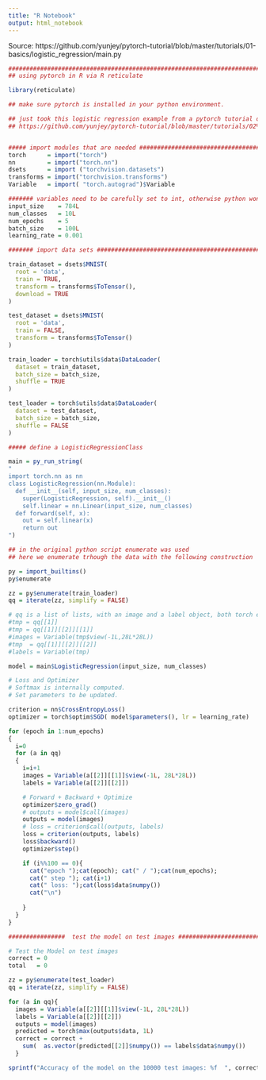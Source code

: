 ```yaml
---
title: "R Notebook"
output: html_notebook
---
```


Source: https://github.com/yunjey/pytorch-tutorial/blob/master/tutorials/01-basics/logistic_regression/main.py

```r
######################################################################################
## using pytorch in R via R reticulate

library(reticulate)

## make sure pytorch is installed in your python environment.

## just took this logistic regression example from a pytorch tutorial on
## https://github.com/yunjey/pytorch-tutorial/blob/master/tutorials/02%20-%20Logistic%20Regression/main.py#L35-L42


##### import modules that are needed ################################################
torch      = import("torch")
nn         = import("torch.nn") 
dsets      = import ("torchvision.datasets") 
transforms = import("torchvision.transforms")
Variable   = import( "torch.autograd")$Variable

####### variables need to be carefully set to int, otherwise python won't accept it as float ########
input_size    = 784L
num_classes   = 10L
num_epochs    = 5
batch_size    = 100L
learning_rate = 0.001
```


```r
####### import data sets ##########################################################################

train_dataset = dsets$MNIST(
  root = 'data', 
  train = TRUE, 
  transform = transforms$ToTensor(),
  download = TRUE
)

test_dataset = dsets$MNIST(
  root = 'data', 
  train = FALSE, 
  transform = transforms$ToTensor()
)

train_loader = torch$utils$data$DataLoader(
  dataset = train_dataset, 
  batch_size = batch_size, 
  shuffle = TRUE
)

test_loader = torch$utils$data$DataLoader(
  dataset = test_dataset, 
  batch_size = batch_size, 
  shuffle = FALSE
)
```


```r
##### define a LogisticRegressionClass

main = py_run_string(
"
import torch.nn as nn
class LogisticRegression(nn.Module):
  def __init__(self, input_size, num_classes):
    super(LogisticRegression, self).__init__()
    self.linear = nn.Linear(input_size, num_classes)
  def forward(self, x):
    out = self.linear(x)
    return out
")
```


```r
## in the original python script enumerate was used
## here we enumerate trhough the data with the following construction

py = import_builtins()
py$enumerate

zz = py$enumerate(train_loader)
qq = iterate(zz, simplify = FALSE)

# qq is a list of lists, with an image and a label object, both torch ensor objects
#tmp = qq[[1]]
#tmp = qq[[1]][[2]][[1]]
#images = Variable(tmp$view(-1L,28L*28L))
#tmp  = qq[[1]][[2]][[2]]
#labels = Variable(tmp)

model = main$LogisticRegression(input_size, num_classes)

# Loss and Optimizer
# Softmax is internally computed.
# Set parameters to be updated.

criterion = nn$CrossEntropyLoss()  
optimizer = torch$optim$SGD( model$parameters(), lr = learning_rate)  

for (epoch in 1:num_epochs)
{
  i=0
  for (a in qq)
  {
    i=i+1
    images = Variable(a[[2]][[1]]$view(-1L, 28L*28L))
    labels = Variable(a[[2]][[2]])

    # Forward + Backward + Optimize
    optimizer$zero_grad()
    # outputs = model$call(images)
    outputs = model(images)
    # loss = criterion$call(outputs, labels)
    loss = criterion(outputs, labels)
    loss$backward()
    optimizer$step()

    if (i%%100 == 0){
      cat("epoch ");cat(epoch); cat(" / ");cat(num_epochs);
      cat(" step "); cat(i+1)
      cat(" loss: ");cat(loss$data$numpy())
      cat("\n")
      
    }
  }
}


```


```r
################  test the model on test images ########################################

# Test the Model on test images
correct = 0
total   = 0

zz = py$enumerate(test_loader)
qq = iterate(zz, simplify = FALSE)

for (a in qq){
  images = Variable(a[[2]][[1]]$view(-1L, 28L*28L))
  labels = Variable(a[[2]][[2]])
  outputs = model(images)
  predicted = torch$max(outputs$data, 1L)
  correct = correct + 
    sum(  as.vector(predicted[[2]]$numpy()) == labels$data$numpy())
  }

sprintf("Accuracy of the model on the 10000 test images: %f  ", correct/10000)

```


